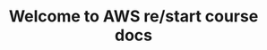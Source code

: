 ---
title: Welcome to AWS re/start course docs
description: Get started building your docs site with Starlight.
template: splash
hero:
  tagline: All AWS Scripts merged into a documentation!
  image:
    file: ../../assets/houston.webp
  actions:
    - text: Start here
      link: /guides/navigation/
      icon: right-arrow
      variant: primary
---
